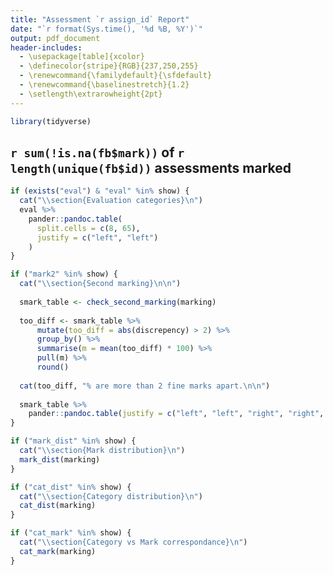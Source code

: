 ```yaml
---
title: "Assessment `r assign_id` Report"
date: "`r format(Sys.time(), '%d %B, %Y')`"
output: pdf_document
header-includes:
  - \usepackage[table]{xcolor}
  - \definecolor{stripe}{RGB}{237,250,255}
  - \renewcommand{\familydefault}{\sfdefault}
  - \renewcommand{\baselinestretch}{1.2} 
  - \setlength\extrarowheight{2pt}
---
```


```r
library(tidyverse)
```


## `r sum(!is.na(fb$mark))` of `r length(unique(fb$id))` assessments marked

```r

if (exists("eval") & "eval" %in% show) {
  cat("\\section{Evaluation categories}\n")
  eval %>%
    pander::pandoc.table(
      split.cells = c(8, 65),
      justify = c("left", "left")
    )
}
```


```r
if ("mark2" %in% show) {
  cat("\\section{Second marking}\n\n")
  
  smark_table <- check_second_marking(marking)
  
  too_diff <- smark_table %>%
      mutate(too_diff = abs(discrepency) > 2) %>%
      group_by() %>%
      summarise(m = mean(too_diff) * 100) %>%
      pull(m) %>%
      round()
  
  cat(too_diff, "% are more than 2 fine marks apart.\n\n")
  
  smark_table %>%
    pander::pandoc.table(justify = c("left", "left", "right", "right", "right"))
}
```


```r
if ("mark_dist" %in% show) {
  cat("\\section{Mark distribution}\n")
  mark_dist(marking)
}
```


```r
if ("cat_dist" %in% show) {
  cat("\\section{Category distribution}\n")
  cat_dist(marking)
}
```


```r
if ("cat_mark" %in% show) {
  cat("\\section{Category vs Mark correspondance}\n")
  cat_mark(marking)
}
```
